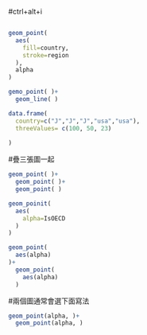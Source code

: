 #ctrl+alt+i
```r

```



```r
geom_point(
  aes(
    fill=country,
    stroke=region
  ),
  alpha
)
```

```r
gemo_point( )+
  geom_line( )
```

```r
data.frame(
  country=c("J","J","J","usa","usa"),
  threeValues= c(100, 50, 23)
  
)
```


#疊三張圖一起
```r
geom_point( )+
  geom_point( )+
  geom_point( )
```

```r
geom_poinit(
  aes(
    alpha=IsOECD
  )
)
```

```r
geom_point(
  aes(alpha)
)+
  geom_point(
    aes(alpha)
  )
```
#兩個圖通常會選下面寫法
```r
geom_point(alpha, )+
  geom_point(alpha, )
```

